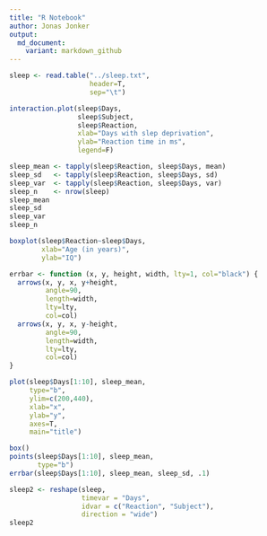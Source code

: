 ```yaml
---
title: "R Notebook"
author: Jonas Jonker
output:
  md_document:
    variant: markdown_github
---
```


```r
sleep <- read.table("../sleep.txt",
                    header=T,
                    sep="\t")

interaction.plot(sleep$Days,
                 sleep$Subject,
                 sleep$Reaction,
                 xlab="Days with slep deprivation",
                 ylab="Reaction time in ms",
                 legend=F)
```

```r
sleep_mean <- tapply(sleep$Reaction, sleep$Days, mean)
sleep_sd   <- tapply(sleep$Reaction, sleep$Days, sd)
sleep_var  <- tapply(sleep$Reaction, sleep$Days, var)
sleep_n    <- nrow(sleep)
sleep_mean 
sleep_sd  
sleep_var  
sleep_n 
```

```r
boxplot(sleep$Reaction~sleep$Days,
        xlab="Age (in years)",
        ylab="IQ")
```

```r
errbar <- function (x, y, height, width, lty=1, col="black") {
  arrows(x, y, x, y+height,
         angle=90,
         length=width, 
         lty=lty,
         col=col)
  arrows(x, y, x, y-height,
         angle=90,
         length=width, 
         lty=lty,
         col=col)
}

plot(sleep$Days[1:10], sleep_mean,
     type="b",
     ylim=c(200,440),
     xlab="x",
     ylab="y",
     axes=T,
     main="title")

box()
points(sleep$Days[1:10], sleep_mean,
       type="b")
errbar(sleep$Days[1:10], sleep_mean, sleep_sd, .1)
```

```r
sleep2 <- reshape(sleep,
                  timevar = "Days",
                  idvar = c("Reaction", "Subject"),
                  direction = "wide")
sleep2
```